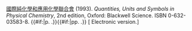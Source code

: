 [[國際純化學和應用化學聯合會]] (1993). ''Quantities, Units and Symbols in Physical Chemistry'', 2nd edition, Oxford: Blackwell Science. ISBN 0-632-03583-8. {{#if:{{{page|}}}|p.&nbsp;{{{page}}}.}}{{#if:{{{pages|}}}|pp.&nbsp;{{{pages}}}.}} [{{{url|http://old.iupac.org/publications/books/gbook/green_book_2ed.pdf}}} Electronic version.]<noinclude>
{{documentation}}
<!-- PLEASE ADD CATEGORIES AND INTERWIKIS TO THE /doc SUBPAGE, THANKS -->

</noinclude>